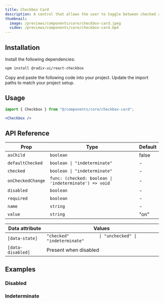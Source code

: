 ```yaml
---
title: Checkbox Card
description: A control that allows the user to toggle between checked and not checked.
thumbnail:
  image: /previews/components/core/checkbox-card.jpeg
  video: /previews/components/core/checkbox-card.mp4
---
```


<ComponentPreview name="demos/components/core/checkbox-card/default" />

## Installation

<Steps>
<Step>Install the following dependencies:</Step>

```bash
npm install @radix-ui/react-checkbox
```

  <Step>Copy and paste the following code into your project.</Step>
  <ComponentSource name="components/core/default/checkbox-card" />
  <Step>Update the import paths to match your project setup.</Step>
</Steps>

## Usage

```jsx
import { Checkbox } from "@/components/core/checkbox-card";
```

```jsx
<Checkbox />
```

## API Reference

| Prop              | Type                                                  | Default |
| ----------------- | ----------------------------------------------------- | ------- |
| `asChild`         | `boolean`                                             | false   |
| `defaultChecked`  | `boolean \| "indeterminate"`                          | -       |
| `checked`         | `boolean \| "indeterminate"`                          | -       |
| `onCheckedChange` | `func: (checked: boolean \| 'indeterminate') => void` | -       |
| `disabled`        | `boolean`                                             | -       |
| `required`        | `boolean`                                             | -       |
| `name`            | `string`                                              | -       |
| `value`           | `string`                                              | "on"    |

| Data attribute    | Values                                                   |
| ----------------- | -------------------------------------------------------- |
| `[data-state]`    | `"checked"            \| "unchecked" \| "indeterminate"` |
| `[data-disabled]` | Present when disabled                                    |

## Examples

### Disabled

<ComponentPreview name="demos/components/core/checkbox-card/disabled" />

### Indeterminate

<ComponentPreview name="demos/components/core/checkbox-card/indeterminate" />
